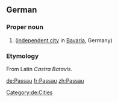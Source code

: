 ==German==
{{wikipedia}}
{{wikipedia|lang=de}}

===Proper noun===
{{de-proper noun}}

# {{l|en|Passau}} ([[independent city]] in [[Bavaria]], Germany)

===Etymology===
From Latin ''Castra Batavis''.

[[Category:de:Cities]]

[[de:Passau]]
[[fr:Passau]]
[[zh:Passau]]